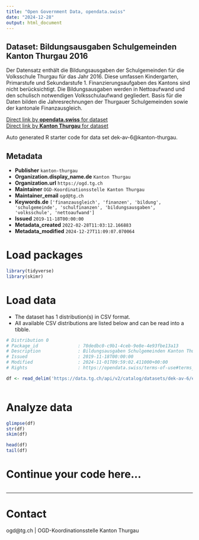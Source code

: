 ```yaml
---
title: "Open Government Data, opendata.swiss"
date: "2024-12-28"
output: html_document
---
```


## Dataset: Bildungsausgaben Schulgemeinden Kanton Thurgau 2016

Der Datensatz enthält die Bildungsausgaben der Schulgemeinden für die Volksschule Thurgau für das Jahr 2016. Diese umfassen Kindergarten, Primarstufe und Sekundarstufe 1. Finanzierungsaufgaben des Kantons sind nicht berücksichtigt. Die Bildungsausgaben werden in Nettoaufwand und den schulisch notwendigen Volksschulaufwand gegliedert. Basis für die Daten bilden die Jahresrechnungen der Thurgauer Schulgemeinden sowie der kantonale Finanzausgleich. 

[Direct link by **opendata.swiss** for dataset](https://opendata.swiss/de/dataset/bildungsausgaben-schulgemeinden-kanton-thurgau-2016)<br>
[Direct link by **Kanton Thurgau** for dataset](https://data.tg.ch/explore/dataset/dek-av-6/)

Auto generated R starter code for data set dek-av-6@kanton-thurgau.

## Metadata

- **Publisher** `kanton-thurgau`
- **Organization.display_name.de** `Kanton Thurgau`
- **Organization.url** `https://ogd.tg.ch`
- **Maintainer** `OGD-Koordinationsstelle Kanton Thurgau`
- **Maintainer_email** `ogd@tg.ch`
- **Keywords.de** `['finanzausgleich', 'finanzen', 'bildung', 'schulgemeinde', 'schulfinanzen', 'bildungsausgaben', 'volksschule', 'nettoaufwand']`
- **Issued** `2019-11-18T00:00:00`
- **Metadata_created** `2022-02-28T11:03:12.166883`
- **Metadata_modified** `2024-12-27T11:09:07.070064`


# Load packages

```r

library(tidyverse)
library(skimr)

```

# Load data

-   The dataset has 1 distribution(s) in CSV format.
-   All available CSV distributions are listed below and can be read into a tibble.

```r

# Distribution 0
# Package_id               : 70dedbc0-c9b1-4ceb-9e8e-4e93fbe13a13
# Description              : Bildungsausgaben Schulgemeinden Kanton Thurgau 2016 (csv)
# Issued                   : 2019-11-18T00:00:00
# Modified                 : 2024-11-01T09:59:02.411000+00:00
# Rights                   : https://opendata.swiss/terms-of-use#terms_by

df <- read_delim('https://data.tg.ch/api/v2/catalog/datasets/dek-av-6/exports/csv?use_labels=true')



```

# Analyze data

```r

glimpse(df)
str(df)
skim(df)

head(df)
tail(df)

```

# Continue your code here...

```r

```

------------------------------------------------------------------------

# Contact

ogd@tg.ch | OGD-Koordinationsstelle Kanton Thurgau
